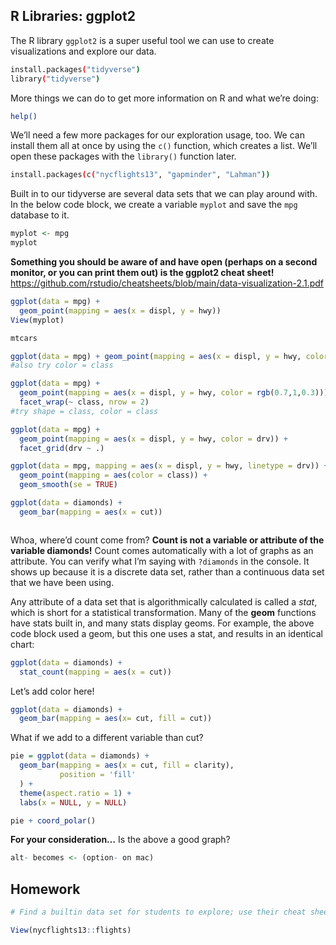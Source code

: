 ## **R Libraries: ggplot2**

The R library `ggplot2` is a super useful tool we can use to create visualizations and explore our data.

```bash
install.packages("tidyverse")
library("tidyverse")
```

More things we can do to get more information on R and what we're doing:

```bash
help()
```

We'll need a few more packages for our exploration usage, too. We can install them all at once by using the `c()` function, which creates a list. We'll open these packages with the `library()` function later.

```bash
install.packages(c("nycflights13", "gapminder", "Lahman"))
```

Built in to our tidyverse are several data sets that we can play around with. In the below code block, we create a variable `myplot` and save the `mpg` database to it.

```r
myplot <- mpg
myplot
```

**Something you should be aware of and have open (perhaps on a second monitor, or you can print them out) is the ggplot2 cheat sheet!** <https://github.com/rstudio/cheatsheets/blob/main/data-visualization-2.1.pdf>

```r
ggplot(data = mpg) + 
  geom_point(mapping = aes(x = displ, y = hwy))
View(myplot)
```

```r
mtcars 

```

```r
ggplot(data = mpg) + geom_point(mapping = aes(x = displ, y = hwy, color = displ < 5))
#also try color = class
```

```r
ggplot(data = mpg) + 
  geom_point(mapping = aes(x = displ, y = hwy, color = rgb(0.7,1,0.3))) + 
  facet_wrap(~ class, nrow = 2)
#try shape = class, color = class
```

```r
ggplot(data = mpg) + 
  geom_point(mapping = aes(x = displ, y = hwy, color = drv)) + 
  facet_grid(drv ~ .)
```

```r
ggplot(data = mpg, mapping = aes(x = displ, y = hwy, linetype = drv)) + 
  geom_point(mapping = aes(color = class)) +
  geom_smooth(se = TRUE)
```

```r
ggplot(data = diamonds) + 
  geom_bar(mapping = aes(x = cut))
```

```r

```

Whoa, where'd count come from? **Count is not a variable or attribute of the variable diamonds!** Count comes automatically with a lot of graphs as an attribute. You can verify what I'm saying with `?diamonds` in the console. It shows up because it is a discrete data set, rather than a continuous data set that we have been using.

Any attribute of a data set that is algorithmically calculated is called a *stat*, which is short for a statistical transformation. Many of the **geom** functions have stats built in, and many stats display geoms. For example, the above code block used a geom, but this one uses a stat, and results in an identical chart:

```r
ggplot(data = diamonds) + 
  stat_count(mapping = aes(x = cut))
```

Let's add color here!

```r
ggplot(data = diamonds) + 
  geom_bar(mapping = aes(x= cut, fill = cut))
```

What if we add to a different variable than cut?

```r
pie = ggplot(data = diamonds) + 
  geom_bar(mapping = aes(x = cut, fill = clarity), 
           position = 'fill'
  ) + 
  theme(aspect.ratio = 1) + 
  labs(x = NULL, y = NULL)

pie + coord_polar()
```

**For your consideration...** Is the above a good graph?

```r
alt- becomes <- (option- on mac)
```

## Homework

```r
# Find a builtin data set for students to explore; use their cheat sheet from stats to label continuous and discrete data; Analyze that data set, create graphs, find a hypothesis. Use graphs to tell me things about 3 data sets. 

View(nycflights13::flights)
```
